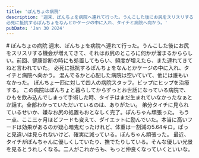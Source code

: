 ```yaml
---
title: 'ぽんちょの病院'
description: '週末、ぽんちょを病院へ連れて行った。うんこした後にお尻をスリスリする機会が増えてきて、それはお尻のところに何かが溜まるかららしい。  
必死に抵抗するぽんちょをなんとかケージの中に入れ、タイチと病院へ向かう。'
pubDate: 'Jan 30 2024'
---
```



<VBlock column="auto" class='spaceTop'>
# ぽんちょの病院
週末、ぽんちょを病院へ連れて行った。うんこした後にお尻をスリスリする機会が増えてきて、それはお尻のところに何かが溜まるかららしい。前回、健康診断の時にも処置してもらい、頻度が増えたら、また連れてきてねと言われていた。  
必死に抵抗するぽんちょをなんとかケージの中に入れ、タイチと病院へ向かう。  
混んでるかと心配した病院は空いていて、他には誰もいなかった。  
ぽんちょ一匹に対して四人の病院スタッフ。ビップにヒップを治療する。  
この病院はぽんちょと暮らしてからずっとお世話になっている病院で、ひもを飲み込んでしまって手術した時、タイチはまだ生まれていなかったなぁとか話す。全部わかっていただいているのは、ありがたい。  
弟分タイチに見られているせいか、嫌なお尻の処置もおとなしく完了。ぽんちゃん頑張った。  
もう一点、ここ三ヶ月ほどフードも変えて、ダイエットに励んでいた。本当に高いフードは効果があるのか疑心暗鬼だったけれど、体重は一割減の5.64キロ。ぱっと見違いは見られないけど、確実に減っている。ぽんちゃん頑張った。
最近、タイチがぽんちゃんに優しくしていたり、撫でたりしている。そんな優しい光景を見るとうれしくなる。二人がこれからも、もっと仲良くなっていくといいな。
</VBlock>